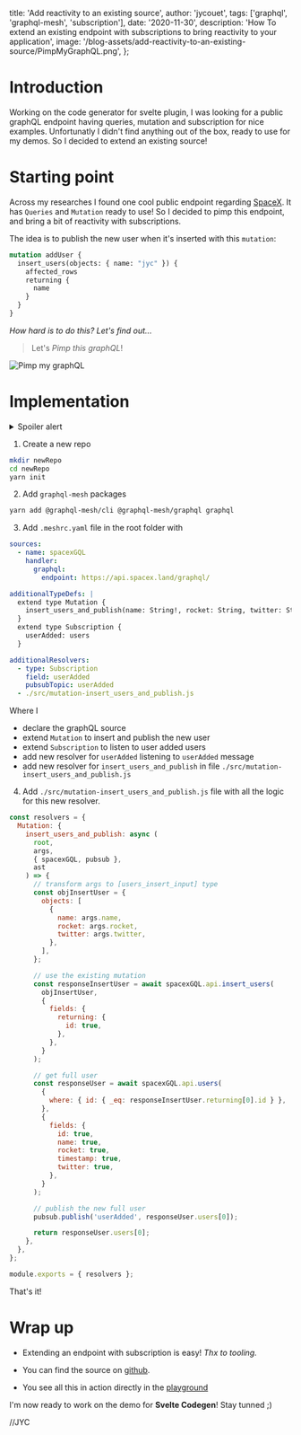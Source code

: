 
  title: 'Add reactivity to an existing source',
  author: 'jycouet',
  tags: ['graphql', 'graphql-mesh', 'subscription'],
  date: '2020-11-30',
  description:
    'How To extend an existing endpoint with subscriptions to bring reactivity to your application',
  image: '/blog-assets/add-reactivity-to-an-existing-source/PimpMyGraphQL.png',
};


# Introduction

Working on the code generator for svelte plugin, I was looking for a public graphQL endpoint having queries, mutation and subscription for nice examples.
Unfortunatly I didn't find anything out of the box, ready to use for my demos. So I decided to extend an existing source!

# Starting point

Across my researches I found one cool public endpoint regarding [SpaceX](https://api.spacex.land/graphql/). It has `Queries` and `Mutation` ready to use!
So I decided to pimp this endpoint, and bring a bit of reactivity with subscriptions.

The idea is to publish the new user when it's inserted with this `mutation`:

```graphql
mutation addUser {
  insert_users(objects: { name: "jyc" }) {
    affected_rows
    returning {
      name
    }
  }
}
```

_How hard is to do this? Let's find out..._

> Let's _Pimp this graphQL_!

![Pimp my graphQL](/blog-assets/add-reactivity-to-an-existing-source/PimpMyGraphQL.gif)

# Implementation

<details>
  <summary>Spoiler alert</summary>
  Thanks to `graphql-mesh`, it's dead easy! 🚀🚀🚀
</details>

1. Create a new repo

```bash
mkdir newRepo
cd newRepo
yarn init
```

2. Add `graphql-mesh` packages

```bash
yarn add @graphql-mesh/cli @graphql-mesh/graphql graphql
```

3. Add `.meshrc.yaml` file in the root folder with

```yaml
sources:
  - name: spacexGQL
    handler:
      graphql:
        endpoint: https://api.spacex.land/graphql/

additionalTypeDefs: |
  extend type Mutation {
    insert_users_and_publish(name: String!, rocket: String, twitter: String): users_mutation_response
  }
  extend type Subscription {
    userAdded: users
  }

additionalResolvers:
  - type: Subscription
    field: userAdded
    pubsubTopic: userAdded
  - ./src/mutation-insert_users_and_publish.js
```

Where I

- declare the graphQL source
- extend `Mutation` to insert and publish the new user
- extend `Subscription` to listen to user added users
- add new resolver for `userAdded` listening to `userAdded` message
- add new resolver for `insert_users_and_publish` in file `./src/mutation-insert_users_and_publish.js`

4. Add `./src/mutation-insert_users_and_publish.js` file with all the logic for this new resolver.

```js
const resolvers = {
  Mutation: {
    insert_users_and_publish: async (
      root,
      args,
      { spacexGQL, pubsub },
      ast
    ) => {
      // transform args to [users_insert_input] type
      const objInsertUser = {
        objects: [
          {
            name: args.name,
            rocket: args.rocket,
            twitter: args.twitter,
          },
        ],
      };

      // use the existing mutation
      const responseInsertUser = await spacexGQL.api.insert_users(
        objInsertUser,
        {
          fields: {
            returning: {
              id: true,
            },
          },
        }
      );

      // get full user
      const responseUser = await spacexGQL.api.users(
        {
          where: { id: { _eq: responseInsertUser.returning[0].id } },
        },
        {
          fields: {
            id: true,
            name: true,
            rocket: true,
            timestamp: true,
            twitter: true,
          },
        }
      );

      // publish the new full user
      pubsub.publish('userAdded', responseUser.users[0]);

      return responseUser.users[0];
    },
  },
};

module.exports = { resolvers };
```

That's it!

# Wrap up

- Extending an endpoint with subscription is easy! _Thx to tooling._

- You can find the source on [github](https://github.com/jycouet/space-x-land-with-sub).

- You see all this in action directly in the [playground](https://space-x-land-with-sub.herokuapp.com/)

I'm now ready to work on the demo for **Svelte Codegen**! Stay tunned ;)

//JYC
